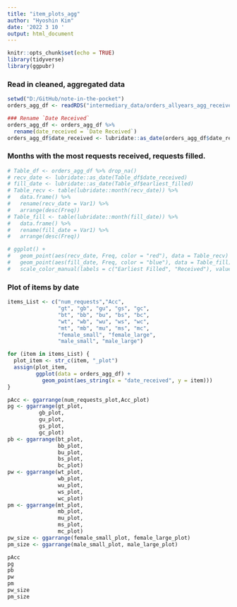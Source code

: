 ```yaml
---
title: "item_plots_agg"
author: "Hyoshin Kim"
date: '2022 3 10 '
output: html_document
---
```


```r
knitr::opts_chunk$set(echo = TRUE)
library(tidyverse)
library(ggpubr)
```

### Read in cleaned, aggregated data

```r
setwd("D:/GitHub/note-in-the-pocket")
orders_agg_df <- readRDS("intermediary_data/orders_allyears_agg_received.rds")
```

```r
### Rename `Date Received`
orders_agg_df <- orders_agg_df %>%
  rename(date_received = `Date Received`)
orders_agg_df$date_received <- lubridate::as_date(orders_agg_df$date_received)
```

### Months with the most requests received, requests filled.

```r
# Table_df <- orders_agg_df %>% drop_na()
# recv_date <- lubridate::as_date(Table_df$date_received)
# fill_date <- lubridate::as_date(Table_df$earliest_filled)
# Table_recv <- table(lubridate::month(recv_date)) %>% 
#   data.frame() %>% 
#   rename(recv_date = Var1) %>%
#   arrange(desc(Freq)) 
# Table_fill <- table(lubridate::month(fill_date)) %>% 
#   data.frame() %>% 
#   rename(fill_date = Var1) %>%
#   arrange(desc(Freq)) 
```

```r
# ggplot() +
#   geom_point(aes(recv_date, Freq, color = "red"), data = Table_recv) +
#   geom_point(aes(fill_date, Freq, color = "blue"), data = Table_fill) +
#   scale_color_manual(labels = c("Earliest Filled", "Received"), values = c("blue", "red"))
```


### Plot of items by date

```r
items_List <- c("num_requests","Acc",
                "gt", "gb", "gu", "gs", "gc",
                "bt", "bb", "bu", "bs", "bc",
                "wt", "wb", "wu", "ws", "wc",
                "mt", "mb", "mu", "ms", "mc",
                "female_small", "female_large",
                "male_small", "male_large")

for (item in items_List) {
  plot_item <- str_c(item, "_plot")
  assign(plot_item, 
         ggplot(data = orders_agg_df) +
           geom_point(aes_string(x = "date_received", y = item)))
}
```

```r
pAcc <- ggarrange(num_requests_plot,Acc_plot)
pg <- ggarrange(gt_plot,
          gb_plot,
          gu_plot,
          gs_plot,
          gc_plot)
pb <- ggarrange(bt_plot,
                bb_plot,
                bu_plot,
                bs_plot,
                bc_plot)
pw <- ggarrange(wt_plot,
                wb_plot,
                wu_plot,
                ws_plot,
                wc_plot)
pm <- ggarrange(mt_plot,
                mb_plot,
                mu_plot,
                ms_plot,
                mc_plot)
pw_size <- ggarrange(female_small_plot, female_large_plot)
pm_size <- ggarrange(male_small_plot, male_large_plot)

```

```r
pAcc
pg
pb
pw
pm
pw_size
pm_size
```



